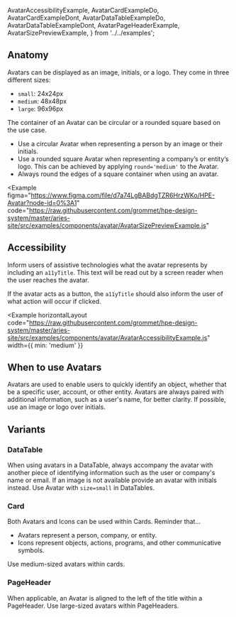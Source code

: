   AvatarAccessibilityExample,
  AvatarCardExampleDo,
  AvatarCardExampleDont,
  AvatarDataTableExampleDo,
  AvatarDataTableExampleDont,
  AvatarPageHeaderExample,
  AvatarSizePreviewExample,
} from '../../examples';

## Anatomy

Avatars can be displayed as an image, initials, or a logo. They come in three different sizes:

- `small`: 24x24px
- `medium`: 48x48px
- `large`: 96x96px

The container of an Avatar can be circular or a rounded square based on the use case.

- Use a circular Avatar when representing a person by an image or their initials.
- Use a rounded square Avatar when representing a company’s or entity’s logo. This can be achieved by applying `round='medium'` to the Avatar.
- Always round the edges of a square container when using an avatar.

<Example
  figma="https://www.figma.com/file/d7a74LgBABdgTZR6HrzWKo/HPE-Avatar?node-id=0%3A1"
  code="https://raw.githubusercontent.com/grommet/hpe-design-system/master/aries-site/src/examples/components/avatar/AvatarSizePreviewExample.js"
>
  <AvatarSizePreviewExample />
</Example>

## Accessibility

Inform users of assistive technologies what the avatar represents by including an `a11yTitle`. This text will be read out by a screen reader when the user reaches the avatar.

If the avatar acts as a button, the `a11yTitle` should also inform the user of what action will occur if clicked.

<Example
  horizontalLayout
  code="https://raw.githubusercontent.com/grommet/hpe-design-system/master/aries-site/src/examples/components/avatar/AvatarAccessibilityExample.js"
  width={{ min: 'medium' }}
>
  <AvatarAccessibilityExample />
</Example>

## When to use Avatars

Avatars are used to enable users to quickly identify an object, whether that be a specific user, account, or other entity. Avatars are always paired with additional information, such as a user's name, for better clarity. If possible, use an image or logo over initials.

## Variants

### DataTable

When using avatars in a DataTable, always accompany the avatar with another piece of identifying information such as the user or company's name or email. If an image is not available provide an avatar with initials instead. Use Avatar with `size=small` in DataTables.

<BestPracticeGroup columns="100%">
  <Example
    height="none"
    bestPractice={{
      type: 'do',
      message:
        'Include avatars to help the user to quickly scan the table and identify a specific user. Use initials in the avatar when an image is not available.',
    }}
  >
    <AvatarDataTableExampleDo />
  </Example>
  <Example
    height="none"
    bestPractice={{
      type: 'dont',
      message: `Don't remove an avatar if an image is not available. This breaks visual consistency. Instead, use initials as a placeholder.`,
    }}
  >
    <AvatarDataTableExampleDont />
  </Example>
</BestPracticeGroup>

### Card

Both Avatars and Icons can be used within Cards. Reminder that...

- Avatars represent a person, company, or entity.
- Icons represent objects, actions, programs, and other communicative symbols.

Use medium-sized avatars within cards.

<BestPracticeGroup>
  <Example
    bestPractice={{
      type: 'do',
      message: 'Pair Avatars and Icons adjacent to relevant content.',
    }}
  >
    <AvatarCardExampleDo />
  </Example>
  <Example
    bestPractice={{
      type: 'dont',
      message: `Don’t stack Avatars and Icons on top of one another. Choose one that is most relevant to the title. In this case, use the document icon over the Avatar. `,
    }}
  >
    <AvatarCardExampleDont />
  </Example>
</BestPracticeGroup>

### PageHeader

When applicable, an Avatar is aligned to the left of the title within a PageHeader. Use large-sized avatars within PageHeaders.

<Example height="medium" pad="small">
  <AvatarPageHeaderExample />
</Example>

